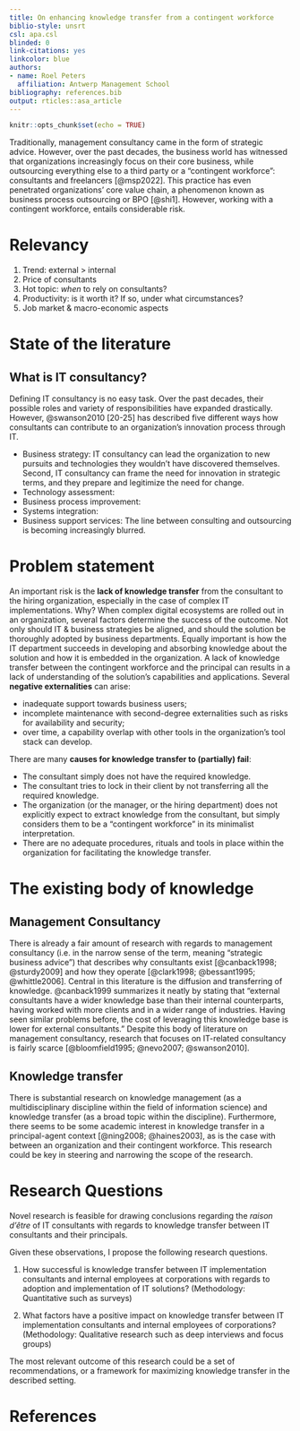 ```yaml
---
title: On enhancing knowledge transfer from a contingent workforce
biblio-style: unsrt
csl: apa.csl
blinded: 0
link-citations: yes
linkcolor: blue
authors: 
- name: Roel Peters
  affiliation: Antwerp Management School
bibliography: references.bib
output: rticles::asa_article
---
```


```r
knitr::opts_chunk$set(echo = TRUE)
```

Traditionally, management consultancy came in the form of strategic advice. However, over the past decades, the business world has witnessed that organizations increasingly focus on their core business, while outsourcing everything else to a third party or a "contingent workforce": consultants and freelancers [@msp2022]. This practice has even penetrated organizations' core value chain, a phenomenon known as business process outsourcing or BPO [@shi1]. However, working with a contingent workforce, entails considerable risk.

# Relevancy

1. Trend: external > internal
2. Price of consultants
3. Hot topic: _when_ to rely on consultants?
4. Productivity: is it worth it? If so, under what circumstances?
5. Job market & macro-economic aspects

# State of the literature

## What is IT consultancy?
Defining IT consultancy is no easy task. Over the past decades, their possible roles and variety of responsibilities have expanded drastically. However, @swanson2010 [20-25] has described five different ways how consultants can contribute to an organization's innovation process through IT.

* Business strategy: IT consultancy can lead the organization to new pursuits and technologies they wouldn't have discovered themselves. Second, IT consultancy can frame the need for innovation in strategic terms, and they prepare and legitimize the need for change.
* Technology assessment: 
* Business process improvement:
* Systems integration:
* Business support services:
The line between consulting and outsourcing is becoming increasingly blurred.

# Problem statement

An important risk is the **lack of knowledge transfer** from the consultant to the hiring organization, especially in the case of complex IT implementations. Why? When complex digital ecosystems are rolled out in an organization, several factors determine the success of the outcome. Not only should IT & business strategies be aligned, and should the solution be thoroughly adopted by business departments. Equally important is how the IT department succeeds in developing and absorbing knowledge about the solution and how it is embedded in the organization. A lack of knowledge transfer between the contingent workforce and the principal can results in a lack of understanding of the solution's capabilities and applications. Several **negative externalities** can arise:

-   inadequate support towards business users;
-   incomplete maintenance with second-degree externalities such as risks for availability and security;
-   over time, a capability overlap with other tools in the organization's tool stack can develop.

There are many **causes for knowledge transfer to (partially) fail**:

-   The consultant simply does not have the required knowledge.
-   The consultant tries to lock in their client by not transferring all the required knowledge.
-   The organization (or the manager, or the hiring department) does not explicitly expect to extract knowledge from the consultant, but simply considers them to be a "contingent workforce" in its minimalist interpretation.
-   There are no adequate procedures, rituals and tools in place within the organization for facilitating the knowledge transfer.

# The existing body of knowledge

## Management Consultancy

There is already a fair amount of research with regards to management consultancy (i.e. in the narrow sense of the term, meaning "strategic business advice") that describes why consultants exist [@canback1998; @sturdy2009] and how they operate [@clark1998; @bessant1995; @whittle2006]. Central in this literature is the diffusion and transferring of knowledge. @canback1999 summarizes it neatly by stating that "external consultants have a wider knowledge base than their internal counterparts, having worked with more clients and in a wider range of industries. Having seen similar problems before, the cost of leveraging this knowledge base is lower for external consultants." Despite this body of literature on management consultancy, research that focuses on IT-related consultancy is fairly scarce [@bloomfield1995; @nevo2007; @swanson2010].

## Knowledge transfer

There is substantial research on knowledge management (as a multidisciplinary discipline within the field of information science) and knowledge transfer (as a broad topic within the discipline). Furthermore, there seems to be some academic interest in knowledge transfer in a principal-agent context [@ning2008; @haines2003], as is the case with between an organization and their contingent workforce. This research could be key in steering and narrowing the scope of the research.

# Research Questions

Novel research is feasible for drawing conclusions regarding the *raison d'être* of IT consultants with regards to knowledge transfer between IT consultants and their principals.

Given these observations, I propose the following research questions.

1.  How successful is knowledge transfer between IT implementation consultants and internal employees at corporations with regards to adoption and implementation of IT solutions? (Methodology: Quantitative such as surveys)

2.  What factors have a positive impact on knowledge transfer between IT implementation consultants and internal employees of corporations? (Methodology: Qualitative research such as deep interviews and focus groups)

The most relevant outcome of this research could be a set of recommendations, or a framework for maximizing knowledge transfer in the described setting.

# References
